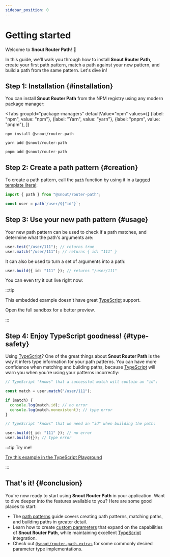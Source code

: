 ```yaml
---
sidebar_position: 0
---
```



# Getting started

Welcome to **Snout Router Path**! 🐽

In this guide, we'll walk you through how to install **Snout Router Path**,
create your first path pattern, match a path against your new pattern, and build
a path from the same pattern. Let's dive in!

## Step 1: Installation {#installation}

You can install **Snout Router Path** from the NPM registry using any modern
package manager:

<Tabs
  groupId="package-managers"
  defaultValue="npm"
  values={[
    {label: "npm", value: "npm"},
    {label: "Yarn", value: "yarn"},
    {label: "pnpm", value: "pnpm"},
  ]}
>
<TabItem value="npm">

    npm install @snout/router-path

</TabItem>
<TabItem value="yarn">

    yarn add @snout/router-path

</TabItem>
<TabItem value="pnpm">

    pnpm add @snout/router-path

</TabItem>
</Tabs>

## Step 2: Create a path pattern {#creation}

To create a path pattern, call the [`path`] function by using it in a
[tagged template literal]:

[`path`]: api/function/path.mdx
[tagged template literal]: https://developer.mozilla.org/docs/Web/JavaScript/Reference/Template_literals#tagged_templates

```ts no-transpile
import { path } from "@snout/router-path";

const user = path`/user/${"id"}`;
```

## Step 3: Use your new path pattern {#usage}

Your new path pattern can be used to check if a path matches, and determine what
the path's arguments are:

```ts no-transpile
user.test("/user/111"); // returns true
user.match("/user/111"); // returns { id: "111" }
```

It can also be used to turn a set of arguments into a path:

```ts no-transpile
user.build({ id: "111" }); // returns "/user/111"
```

You can even try it out live right now:

<Sandbox inline id={GETTING_STARTED_ID} height="300px" />

:::tip

This embedded example doesn't have great [TypeScript] support.

<Link to={GETTING_STARTED_URL}>Open the full sandbox</Link> for a better preview.

[typescript]: https://www.typescriptlang.org/

:::

## Step 4: Enjoy TypeScript goodness! {#type-safety}

Using [TypeScript]? One of the great things about **Snout Router Path** is the
way it infers type information for your path patterns. You can have more
confidence when matching and building paths, because [TypeScript] will warn you
when you're using your patterns incorrectly:

[typescript]: https://www.typescriptlang.org/

```ts no-transpile
// TypeScript "knows" that a successful match will contain an "id":

const match = user.match("/user/111");

if (match) {
  console.log(match.id); // no error
  console.log(match.nonexistent); // type error
}

// TypeScript "knows" that we need an "id" when building the path:

user.build({ id: "111" }); // no error
user.build({}); // type error
```

:::tip Try me!

[Try this example in the TypeScript Playground](https://www.typescriptlang.org/play?#code/JYWwDg9gTgLgBAbzmAhjAFnAvnAZlCEOAIgAEBnAOwgFcYB6AugUygFpUNiBuAKF4DGESuXg1yrOAF5kadAAN641vQAkCYsAAmxLPL6969OABUAnmGYBlAVGBh4xANbUA7uWJwMaOCjjkaAQFmcnJcGgAbOBA0AUxXYAiooUoYFGBKX0zNHQAufhTRaNjMGWUoADoYmDiACmIlCSh6AEY24gBKA2BcOFrquI7EXjg4QogI5gqIiABzfpKK7S64IzhqOFYCKBGx4XIJqZn5gfQK6kpmAA9gUWZUlbWYC2ZNqG3eLH4180sbOwcJBcEHcnm88Fcr0uzC0WRI2k8rnQ9zgACMaIktBlZl5kbIMPleOUKujMbUkNpciQ2i1PFhHsYNltoESmiSMREtOT6dxVsZnpY3tsgA)

:::

## That's it! {#conclusion}

You're now ready to start using **Snout Router Path** in your application. Want
to dive deeper into the features available to you? Here are some good places to
start:

- The [path patterns] guide covers creating path patterns, matching paths, and
  building paths in greater detail.
- Learn how to create [custom parameters] that expand on the capabilities of
  **Snout Router Path**, while maintaining excellent [TypeScript] integration.
- Check out [`@snout/router-path-extras`] for some commonly desired parameter
  type implementations.

[`@snout/router-path-extras`]: https://snout.dev/router-path-extras
[custom parameters]: guides/custom-parameters.mdx
[path patterns]: guides/path-patterns.mdx
[typescript]: https://www.typescriptlang.org/
